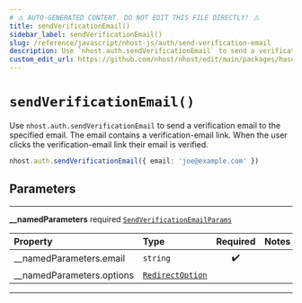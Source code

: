 ```yaml
---
# ⚠️ AUTO-GENERATED CONTENT. DO NOT EDIT THIS FILE DIRECTLY! ⚠️
title: sendVerificationEmail()
sidebar_label: sendVerificationEmail()
slug: /reference/javascript/nhost-js/auth/send-verification-email
description: Use `nhost.auth.sendVerificationEmail` to send a verification email to the specified email. The email contains a verification-email link. When the user clicks the verification-email link their email is verified.
custom_edit_url: https://github.com/nhost/nhost/edit/main/packages/hasura-auth-js/src/hasura-auth-client.ts#L345
---
```


# `sendVerificationEmail()`

Use `nhost.auth.sendVerificationEmail` to send a verification email to the specified email. The email contains a verification-email link. When the user clicks the verification-email link their email is verified.

```ts
nhost.auth.sendVerificationEmail({ email: 'joe@example.com' })
```

## Parameters

---

**<span className="parameter-name">\_\_namedParameters</span>** <span className="optional-status">required</span> [`SendVerificationEmailParams`](/reference/docgen/javascript/nhost-js/types/send-verification-email-params)

| Property                                                                                                | Type                                                                            | Required | Notes |
| :------------------------------------------------------------------------------------------------------ | :------------------------------------------------------------------------------ | :------: | :---- |
| <span className="parameter-name"><span className="light-grey">\_\_namedParameters.</span>email</span>   | <code>string</code>                                                             |    ✔️    |       |
| <span className="parameter-name"><span className="light-grey">\_\_namedParameters.</span>options</span> | [`RedirectOption`](/reference/docgen/javascript/nhost-js/types/redirect-option) |          |       |

---
